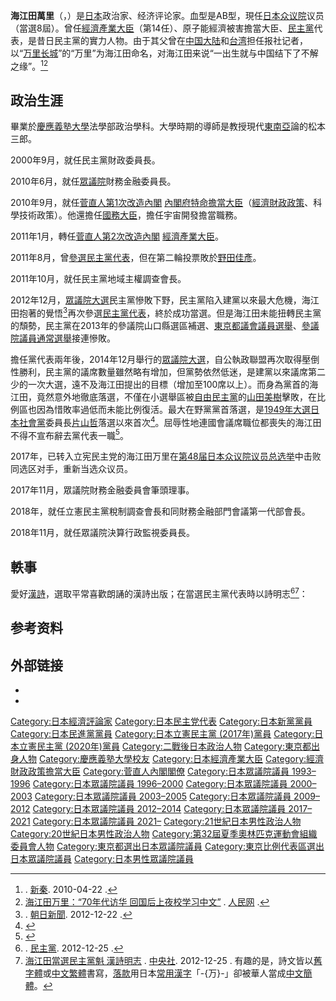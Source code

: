 {{Infobox_Officeholder
| name=海江田万里
| image = Banri Kaieda cropped 2 Banri Kaieda 20110620 3.jpg
|office       = {{JPN}}第68任[[日本眾議院|眾議院]]副議長
|term_start   = 2021年11月10日
|term_end     = 
|1blankname   = {{nowrap|[[眾議院議長_(日本)|議長]]}}
|1namedata     = [[細田博之|細田博之]]
|predecessor  = [[赤松廣隆|赤松廣隆]]
|successor    = 
| office2 = {{JPN}}第14任[[經濟產業大臣|經濟產業大臣]]
| term_start2 = 	2011年1月14日
| term_end2 = 2011年9月2日
| primeminister2 = [[菅直人|菅直人]]
| predecessor2 ={{link-ja|大畠章宏|大畠章宏}}
| successor2 = {{link-ja|鉢呂吉雄|鉢呂吉雄}}
| office3 = {{JPN}}第15任[[內閣府特命擔當大臣（經濟財政政策擔當）|內閣府特命擔當大臣<br />（經濟財政政策）]]
| term_start3 = 2010年9月17日
| term_end3 = 2011年1月14日
| primeminister3 = [[菅直人|菅直人]]
| predecessor3 = {{link-ja|荒井聰|荒井聰}}
| successor3 = [[與謝野馨|與謝野馨]]
| office4 = {{JPN}}第17任{{link-ja|內閣府特命擔當大臣（科學技術政策擔當）|内閣府特命担当大臣（科学技術政策担当）|內閣府特命擔當大臣<br>（科技政策）}}
| term_start4 = 2010年9月17日
| term_end4 = 2011年1月14日
| primeminister4 = [[菅直人|菅直人]]
| predecessor4 = [[川端達夫|川端達夫]]
| successor4 = [[玄葉光一郎|玄葉光一郎]]
| office5 = 第10任[[民主黨_(1998年)|日本民主黨]]代表
| term_start5 = 2012年12月25日
| term_end5 = 2014年12月15日
| predecessor5 =[[野田佳彥|野田佳彥]]
| successor5 = [[岡田克也|岡田克也]]
| office6 = {{JPN}}[[日本眾議院|眾議院議員]]
| term_start6 = 2017年10月23日
| term_end6 = 
|predecessor6   = 
|successor6     =
|constituency6  = {{Plainlist|
* [[東京都第1區|東京都第1區]]（2017-2021）
* [[比例東京區|比例東京區]]（2021年至今）}}
| term_start7 = 2009年8月30日
| term_end7 = 2014年11月21日
|predecessor7   = 
|successor7     =
|constituency7  = {{Plainlist|
* [[東京都第1區|東京都第1區]]（2009-2012）
* [[比例東京區|比例東京區]]（2012-2014）}}
| term_start8 = 1993年6月18日
| term_end8 = 2005年8月8日
|predecessor8   = [[与謝野馨|与謝野馨]]
|successor8     =与謝野馨
|constituency8  = {{Plainlist|
* {{link-ja|東京都第1區 (中選舉區)|東京都第1区 (中選挙区)|東京都第1區}}（1993-1996）
* [[比例東京區|比例東京區]]（1996-2000）
* [[東京都第1區|東京都第1區]]（2000-2005）}}
| spouse = 
| birth_date = {{birth date and age|1949|2|26}}
| birth_place = {{JPN}}[[東京都|東京都]][[杉並區|杉並區]]
| party = （{{link-ja|税金党|税金党}}→）<br />（[[日本新党|日本新党]]→）<br />（民主新党俱樂部→）<br />（{{link-ja|市民聯盟|市民リーグ}}→）<br />（[[民主党_(日本1996年)|旧民主党]]→）<br />（[[民主党_(1998年)|民主党]]→）<br/>（[[民进党_(日本)|民进党]]→）<br/>（[[立憲民主黨_(日本2017年)|立憲民主黨]]→）<br />[[立憲民主黨_(日本2020年)|立憲民主黨]]
| alma_mater = 	[[慶應義塾大學|慶應義塾大學]]法學部政治學科
| website  = [http://www.kaiedabanri.jp/ 官方網站]
}}

'''海江田萬里'''（{{jpn|j=海江田 万里|kn=かいえだ ばんり|rm=Kaieda Banri|f=y}}，{{bd|1949年|2月26日|catIdx=Kaieda Banri}}）是[[日本|日本]]政治家、经济评论家。血型是AB型，現任[[日本众议院|日本众议院]]议员（當選8屆）。曾任[[經濟產業大臣|經濟產業大臣]]（第14任）、原子能經濟被害擔當大臣、[[民主黨_(日本)|民主黨]]代表，是昔日民主黨的實力人物。由于其父曾在[[中国大陆|中国大陆]]和[[台湾|台湾]]担任报社记者，以“[[万里长城|万里长城]]”的“万里”为海江田命名，对海江田来说“一出生就与中国结下了不解之缘”。<ref>[http://news.searchina.ne.jp/disp.cgi?y=2010&d=0422&f=column_0422_001.shtml {{Wayback|url=http://news.searchina.ne.jp/disp.cgi?y=2010&d=0422&f=column_0422_001.shtml |date=20111006092824 }} {{Wayback|url=http://news.searchina.ne.jp/disp.cgi?y=2010&d=0422&f=column_0422_001.shtml |date=20111006092824 }} {{lang|ja|海江田万里「70年代に訪中し、帰国後に夜学で中国語学んだ」}}]. [[新秦|新秦]]. 2010-04-22 {{ja}}.</ref><ref>[http://japan.people.com.cn/99864/99880/6958893.html 海江田万里：“70年代访华 回国后上夜校学习中文”] {{Wayback|url=http://japan.people.com.cn/99864/99880/6958893.html |date=20160611000816 }}. [[人民网|人民网]] {{zh-hans}}.</ref>

== 政治生涯 ==
畢業於[[慶應義塾大學|慶應義塾大學]]法學部政治學科。大學時期的導師是教授現代[[东南亚|東南亞]]論的松本三郎。

2000年9月，就任民主黨財政委員長。

2010年6月，就任[[众议院_(日本)|眾議院]]財務金融委員長。

2010年9月，就任[[菅直人內閣_(第一次改造)|菅直人第1次改造內閣]] [[內閣府特命擔當大臣|內閣府特命擔當大臣]]（[[內閣府特命擔當大臣（經濟財政政策擔當）|經濟財政政策]]、科學技術政策）。他還擔任[[國務大臣|國務大臣]]，擔任宇宙開發擔當職務。

2011年1月，轉任[[菅直人內閣_(第二次改造)|菅直人第2次改造內閣]] [[經濟產業大臣|經濟產業大臣]]。

2011年8月，曾[[2011年民主黨代表選舉|參選民主黨代表]]，但在第二輪投票敗於[[野田佳彥|野田佳彥]]。

2011年10月，就任民主黨地域主權調查會長。

2012年12月，[[第46屆日本眾議院議員總選舉|眾議院大選]]民主黨慘敗下野，民主黨陷入建黨以來最大危機，海江田抱著{{nihongo|「火中取栗」|火中の栗を拾う}}的覺悟<ref>[http://www.asahi.com/politics/update/1222/TKY201212220695.html {{Wayback|url=http://www.asahi.com/politics/update/1222/TKY201212220695.html |date=20121230193733 }} {{Wayback|url=http://www.asahi.com/politics/update/1222/TKY201212220695.html |date=20121230193733 }} {{lang|ja|朝日新聞デジタル：民主党代表選、海江田氏が立候補表明「火中の栗を拾う」}}]. [[朝日新聞|朝日新聞]]. 2012-12-22 {{ja}}.</ref>再次參選[[民主黨_(日本)|民主黨代表]]，終於成功當選。但是海江田未能扭轉民主黨的頹勢，民主黨在2013年的參議院山口縣選區補選、[[2013年東京都議會議員選舉|東京都議會議員選舉]]、[[第23屆日本參議院議員通常選舉|參議院議員通常選舉]]接連慘敗。

擔任黨代表兩年後，2014年12月舉行的[[第47屆日本眾議院議員總選舉|眾議院大選]]，自公執政聯盟再次取得壓倒性勝利，民主黨的議席數量雖然略有增加，但黨勢依然低迷，是建黨以來議席第二少的一次大選，遠不及海江田提出的目標（增加至100席以上）。而身為黨首的海江田，竟然意外地徹底落選，不僅在小選舉區被[[自由民主黨_(日本)|自由民主黨]]的[[山田美樹|山田美樹]]擊敗，在比例區也因為惜敗率過低而未能比例復活。最大在野黨黨首落選，是[[第24屆日本眾議院議員總選舉|1949年大選]][[日本社會黨|日本社會黨]]委員長[[片山哲|片山哲]]落選以來首次<ref>{{Cite web|url=http://www.hochi.co.jp/topics/20141215-OHT1T50128.html|script-title=ja:【衆院選】民主・海江田氏落選!野党第1党党首では49年片山元首相以来の屈辱|publisher=[[體育報知|體育報知]]|deadurl=yes|archiveurl=https://archive.fo/20141214235409/http://www.hochi.co.jp/topics/20141215-OHT1T50128.html|archivedate=2014-12-14}}</ref>。屈辱性地連國會議席職位都喪失的海江田不得不宣布辭去黨代表一職<ref>{{Cite web|url=http://www.jiji.com/jc/c?g=pol_date1&k=2014121501085|script-title=ja:「力足らず」「今後は一党員」＝代表辞任、うっすら涙も－海江田氏【14衆院選】|publisher=[[時事通信|時事通信]]|accessdate=2014-12-16|archive-date=2014-12-15|archive-url=https://web.archive.org/web/20141215234746/http://www.jiji.com/jc/c?g=pol_date1&k=2014121501085|dead-url=no}}</ref>。

2017年，已转入立宪民主党的海江田万里在[[第48届日本众议院议员总选举|第48届日本众议院议员总选举]]中击败同选区对手，重新当选众议员。

2017年11月，眾議院財務金融委員會筆頭理事。

2018年，就任立憲民主黨稅制調查會長和同財務金融部門會議第一代部會長。

2018年11月，就任眾議院決算行政監視委員長。

== 軼事 ==
愛好[[漢詩|漢詩]]，選取平常喜歡朗誦的漢詩出版{{nihongo|《私撰漢詩詞集》|私撰漢詩詞集}}；在當選民主黨代表時以詩明志<ref>[http://www.dpj.or.jp/article/101774/%E6%B5%B7%E6%B1%9F%E7%94%B0%E6%96%B0%E4%BB%A3%E8%A1%A8%E3%81%8C%E8%A8%98%E8%80%85%E4%BC%9A%E8%A6%8B%E3%80%80%E8%87%AA%E4%BD%9C%E3%81%AE%E6%BC%A2%E8%A9%A9%E3%81%A7%E5%BF%83%E5%A2%83%E3%82%92%E8%A1%A8%E7%8F%BE {{Wayback|url=http://www.dpj.or.jp/article/101774/%E6%B5%B7%E6%B1%9F%E7%94%B0%E6%96%B0%E4%BB%A3%E8%A1%A8%E3%81%8C%E8%A8%98%E8%80%85%E4%BC%9A%E8%A6%8B%E3%80%80%E8%87%AA%E4%BD%9C%E3%81%AE%E6%BC%A2%E8%A9%A9%E3%81%A7%E5%BF%83%E5%A2%83%E3%82%92%E8%A1%A8%E7%8F%BE |date=20121229154248 }} {{Wayback|url=http://www.dpj.or.jp/article/101774/%E6%B5%B7%E6%B1%9F%E7%94%B0%E6%96%B0%E4%BB%A3%E8%A1%A8%E3%81%8C%E8%A8%98%E8%80%85%E4%BC%9A%E8%A6%8B%E3%80%80%E8%87%AA%E4%BD%9C%E3%81%AE%E6%BC%A2%E8%A9%A9%E3%81%A7%E5%BF%83%E5%A2%83%E3%82%92%E8%A1%A8%E7%8F%BE |date=20121229154248 }} {{lang|ja|海江田新代表が記者会見　自作の漢詩で心境を表現}}]. [[民主黨_(日本)|民主黨]]. 2012-12-25 {{ja}}.</ref><ref>[http://www.cna.com.tw/News/aOPL/201212250393-1.aspx 海江田當選民主黨魁 漢詩明志] {{Wayback|url=http://www.cna.com.tw/News/aOPL/201212250393-1.aspx |date=20121225172757 }}. [[中央社|中央社]]. 2012-12-25 {{zh-tw}}. 有趣的是，詩文皆以[[舊字體|舊字體]]或[[中文繁體|中文繁體]]書寫，[[落款|落款]]用日本[[常用漢字|常用漢字]]「-{万}-」卻被華人當成[[中文簡體|中文簡體]]。</ref>：

{{Cquote|臘月扶桑戰鼓鳴

寒天寡助計無成

將軍功盡萬兵斃

粉骨碎身全此生|偶成一绝 壬辰季冬 万里 }}

==参考资料==
{{reflist}}

== 外部链接 ==
* {{Official|http://kaiedabanri.jp/}}
* [https://web.archive.org/web/20110909102644/http://www.ikushimakikaku.co.jp/tie-up/kaieda.html {{lang|ja|生島企画室プロフィール}}]

{{start box}}
{{s-off}}
{{succession box 
| title  = {{Flagicon|日本}} [[經濟產業大臣|經濟產業大臣]]
| before = [[大畠章宏|大畠章宏]]
| years  = 第14代：2011年
| after  = [[鉢呂吉雄|鉢呂吉雄]]
}}
{{succession box 
| title  = {{Flagicon|日本}} [[特命擔當大臣|特命擔當大臣]]（經濟財政政策）
| before = [[荒井聰|荒井聰]]
| years  = 第15代：2010年－2011年
| after  = [[与謝野馨|与謝野馨]]
}}
{{succession box 
| title  = {{Flagicon|日本}} [[特命擔當大臣|特命擔當大臣]]（科學技術政策）
| before = [[川端達夫|川端達夫]]
| years  = 第17代：2010年－2011年
| after  = [[玄葉光一郎|玄葉光一郎]]
}}
{{s-ppo}}
{{succession box 
| title  = [[民主党_(日本1998年)|民主黨代表]]
| before = [[野田佳彥|野田佳彥]]
| years  = 第10代：2012年－2015年
| after  = [[岡田克也|岡田克也]]
}}
{{succession box 
| title  = [[民主黨執行部|民主黨政策調査會長]]
| before = [[岡田克也|岡田克也]]
| years  = 第5代：2002年
| after  = [[枝野幸男|枝野幸男]]
}}
{{succession box 
| title  = [[市民連合|市民連合代表]]
| before = 政黨結成
| years  = 初代：1995年－1996年
| after  = 合併至[[民主黨_(日本1996年)|舊民主黨]]
}}
{{end box}}

{{經濟產業大臣}}
{{經濟財政政策擔當大臣}}
{{菅直人內閣}}
{{日本民主黨}}

{{DEFAULTSORT:Kaieda Banri}}
[[Category:日本經濟評論家|Category:日本經濟評論家]]
[[Category:日本民主党代表|Category:日本民主党代表]]
[[Category:日本新黨黨員|Category:日本新黨黨員]]
[[Category:日本民進黨黨員|Category:日本民進黨黨員]]
[[Category:日本立憲民主黨_(2017年)黨員|Category:日本立憲民主黨 (2017年)黨員]]
[[Category:日本立憲民主黨_(2020年)黨員|Category:日本立憲民主黨 (2020年)黨員]]
[[Category:二戰後日本政治人物|Category:二戰後日本政治人物]]
[[Category:東京都出身人物|Category:東京都出身人物]]
[[Category:慶應義塾大學校友|Category:慶應義塾大學校友]]
[[Category:日本經濟產業大臣|Category:日本經濟產業大臣]]
[[Category:經濟財政政策擔當大臣|Category:經濟財政政策擔當大臣]]
[[Category:菅直人內閣閣僚|Category:菅直人內閣閣僚]]
[[Category:日本眾議院議員_1993–1996|Category:日本眾議院議員 1993–1996]]
[[Category:日本眾議院議員_1996–2000|Category:日本眾議院議員 1996–2000]]
[[Category:日本眾議院議員_2000–2003|Category:日本眾議院議員 2000–2003]]
[[Category:日本眾議院議員_2003–2005|Category:日本眾議院議員 2003–2005]]
[[Category:日本眾議院議員_2009–2012|Category:日本眾議院議員 2009–2012]]
[[Category:日本眾議院議員_2012–2014|Category:日本眾議院議員 2012–2014]]
[[Category:日本眾議院議員_2017–2021|Category:日本眾議院議員 2017–2021]]
[[Category:日本眾議院議員_2021–|Category:日本眾議院議員 2021–]]
[[Category:21世紀日本男性政治人物|Category:21世紀日本男性政治人物]]
[[Category:20世紀日本男性政治人物|Category:20世紀日本男性政治人物]]
[[Category:第32屆夏季奧林匹克運動會組織委員會人物|Category:第32屆夏季奧林匹克運動會組織委員會人物]]
[[Category:東京都選出日本眾議院議員|Category:東京都選出日本眾議院議員]]
[[Category:東京比例代表區選出日本眾議院議員|Category:東京比例代表區選出日本眾議院議員]]
[[Category:日本男性眾議院議員|Category:日本男性眾議院議員]]